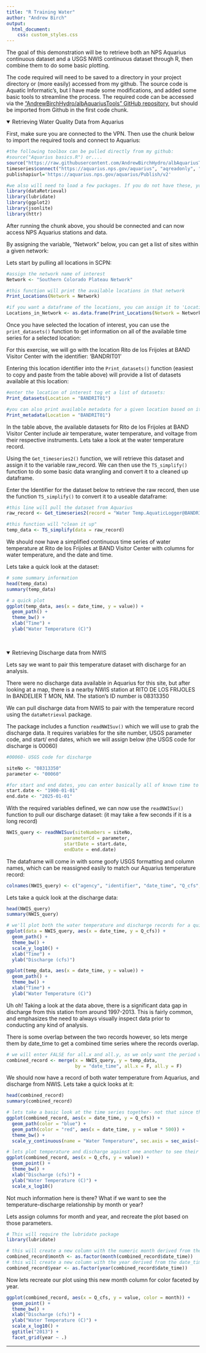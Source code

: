 ```yaml
---
title: "R Training Water"
author: "Andrew Birch"
output: 
  html_document:
    css: custom_styles.css
---
```


The goal of this demonstration will be to retrieve both an NPS Aquarius continuous dataset and a USGS NWIS continuous dataset through R, then combine them to do some basic plotting.

The code required will need to be saved to a directory in your project directory or (more easily) accessed from my github. The source code is Aquatic Informatic's, but I have made some modifications, and added some basic tools to streamline the process. The required code can be accessed via the <a href= "https://github.com/AndrewBirchHydro/albAquariusTools">"AndrewBirchHydro/albAquariusTools" GitHub repository</a>, but should be imported from Github in the first code chunk.

<details open><summary class = 'drop'>Retrieving Water Quality Data from Aquarius</summary>

First, make sure you are connected to the VPN. Then use the chunk below to import the required tools and connect to Aquarius:

```r

#the following toolbox can be pulled directly from my github:
#source("Aquarius basics.R") or....
source("https://raw.githubusercontent.com/AndrewBirchHydro/albAquariusTools/main/Aquarius%20basics.R")
timeseries$connect("https://aquarius.nps.gov/aquarius", "aqreadonly", "aqreadonly")
publishapiurl='https://aquarius.nps.gov/aquarius/Publish/v2'

#we also will need to load a few packages. If you do not have these, you will need to install them in the console.
library(dataRetrieval)
library(lubridate)
library(ggplot2)
library(jsonlite)
library(httr)
```
After running the chunk above, you should be connected and can now access NPS Aquarius stations and data.

By assigning the variable, "Network" below, you can get a list of sites within a given network:

Lets start by pulling all locations in SCPN:
```r
#assign the network name of interest
Network <- "Southern Colorado Plateau Network"

#this function will print the available locations in that network
Print_Locations(Network = Network)

#if you want a dataframe of the locations, you can assign it to 'Locations_in_network' here:
Locations_in_Network <- as.data.frame(Print_Locations(Network = Network))

```

Once you have selected the location of interest, you can use the `print_datasets()` function to get information on all of the available time series for a selected location:

For this exercise, we will go with the location Rito de los Frijoles at BAND Visitor Center with the identifier: 'BANDRIT01'

Entering this location identifier into the `Print_datasets()` function (easiest to copy and paste from the table above) will provide a list of datasets available at this location:

```r

#enter the location of interest tog et a list of datasets:
Print_datasets(Location = "BANDRIT01")

#you can also print available metadata for a given location based on it's identifier:
Print_metadata(Location = "BANDRIT01")

```
In the table above, the available datasets for Rito de los Frijoles at BAND Visitor Center include air temperature, water temperature, and voltage from their respective instruments. Lets take a look at the water temperature record.

Using the `Get_timeseries2()` function, we will retrieve this dataset and assign it to the variable raw_record. We can then use the `TS_simplify()` function to do some basic data wrangling and convert it to a cleaned up dataframe.

Enter the Identifier for the dataset below to retrieve the raw record, then use the function `TS_simplify()` to convert it to a useable dataframe:

```r
#this line will pull the dataset from Aquarius
raw_record <- Get_timeseries2(record = "Water Temp.AquaticLogger@BANDRIT01")

#this function will "clean it up"
temp_data <- TS_simplify(data = raw_record)
```

We should now have a simplified continuous time series of water temperature at Rito de los Frijoles at BAND Visitor Center with columns for water temperature, and the date and time.

Lets take a quick look at the dataset:

```r
# some summary information
head(temp_data)
summary(temp_data)

# a quick plot
ggplot(temp_data, aes(x = date_time, y = value)) +
  geom_path() +
  theme_bw() +
  xlab("Time") +
  ylab("Water Temperature (C)")

```
</details>
<br>

<details open><summary class = 'drop'>Retrieving Discharge data from NWIS</summary>

Lets say we want to pair this temperature dataset with discharge for an analysis.

There were no discharge data available in Aquarius for this site, but after looking at a map, there is a nearby NWIS station at RITO DE LOS FRIJOLES In BANDELIER  T MON, NM. The station's ID number is 08313350

We can pull discharge data from NWIS to pair with the temperature record using the `dataRetrieval` package.


The package includes a function `readNWISuv()` which we will use to grab the discharge data. It requires variables for the site number, USGS parameter code, and start/ end dates, which we will assign below (the USGS code for discharge is 00060)

```r
#00060- USGS code for discharge

siteNo <- "08313350"
parameter <- "00060"

#for start and end dates, you can enter basically all of known time to get whatever data is available, or narrow it down to a particular window. In this instance, lets go from 1900 to 2025 to ensure we pull everything available
start.date <- "1900-01-01"
end.date <- "2025-01-01"

```

With the required variables defined, we can now use the `readNWISuv()` function to pull our discharge dataset:
(it may take a few seconds if it is a long record)

```r

NWIS_query <- readNWISuv(siteNumbers = siteNo,
                     parameterCd = parameter,
                     startDate = start.date,
                     endDate = end.date)

```

The dataframe will come in with some goofy USGS formatting and column names, which can be reassigned easily to match our Aquarius temperature record:

```r

colnames(NWIS_query) <- c("agency", "identifier", "date_time", "Q_cfs", "time_zone")

```

Lets take a quick look at the discharge data:

```r
head(NWIS_query)
summary(NWIS_query)

# we'll plot both the water temperature and discharge records for a quick visual comparison
ggplot(data = NWIS_query, aes(x = date_time, y = Q_cfs)) +
  geom_path() +
  theme_bw() +
  scale_y_log10() +
  xlab("Time") +
  ylab("Discharge (cfs)")

ggplot(temp_data, aes(x = date_time, y = value)) +
  geom_path() +
  theme_bw() +
  xlab("Time") +
  ylab("Water Temperature (C)")

```

Uh oh! Taking a look at the data above, there is a significant data gap in discharge from this station from around 1997-2013. This is fairly common, and emphasizes the need to always visually inspect data prior to conducting any kind of analysis.

There is some overlap between the two records however, so lets merge them by date_time to get a combined time series where the records overlap.

```r

# we will enter FALSE for all.x and all.y, as we only want the period where the records overlap one another:
combined_record <- merge(x = NWIS_query, y = temp_data, 
                         by = "date_time", all.x = F, all.y = F)

```

We should now have a record of both water temperature from Aquarius, and discharge from NWIS. Lets take a quick looks at it:

```r
head(combined_record)
summary(combined_record)

# lets take a basic look at the time series together- not that since they are on different scales, a secondary axis is required
ggplot(combined_record, aes(x = date_time, y = Q_cfs)) +
  geom_path(color = "blue") +
  geom_path(color = "red", aes(x = date_time, y = value * 500)) +
  theme_bw() +
  scale_y_continuous(name = "Water Temperature", sec.axis = sec_axis(~ . / 500, name = "Water Temperature (C)"))

# lets plot temperature and discharge against one another to see their relationship:
ggplot(combined_record, aes(x = Q_cfs, y = value)) +
  geom_point() +
  theme_bw() +
  xlab("Discharge (cfs)") +
  ylab("Water Temperature (C)") +
  scale_x_log10()
```

Not much information here is there? What if we want to see the temperature-discharge relationship by month or year?

Lets assign columns for month and year, and recreate the plot based on those parameters.

```r
# This will require the lubridate package
library(lubridate)

# this will create a new column with the numeric month derived from the date_time column as a factor
combined_record$month <- as.factor(month(combined_record$date_time))
# this will create a new column with the year derived from the date_time column as a factor
combined_record$year <- as.factor(year(combined_record$date_time))


```

Now lets recreate our plot using this new month column for color faceted by year.

```r
ggplot(combined_record, aes(x = Q_cfs, y = value, color = month)) +
  geom_point() +
  theme_bw() +
  xlab("Discharge (cfs)") +
  ylab("Water Temperature (C)") +
  scale_x_log10() +
  ggtitle("2013") +
  facet_grid(year ~ .)
```

</details>
<hr>


